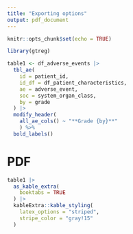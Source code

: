 ```yaml
---
title: "Exporting options"
output: pdf_document
---
```


```r
knitr::opts_chunk$set(echo = TRUE)
```

```r
library(gtreg)
```

```r
table1 <- df_adverse_events |> 
  tbl_ae(
    id = patient_id,
    id_df = df_patient_characteristics,
    ae = adverse_event,
    soc = system_organ_class, 
    by = grade
  ) |> 
  modify_header(
    all_ae_cols() ~ "**Grade {by}**"
    ) %>%
  bold_labels()
```

# PDF

```r
table1 |> 
  as_kable_extra(
    booktabs = TRUE
  ) |> 
  kableExtra::kable_styling(
    latex_options = "striped",
    stripe_color = "gray!15"
  )
```
